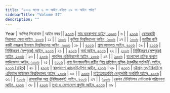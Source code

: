 ```yaml
---
title: "২০০৬ সনের ৬ নং আইন হইতে ৩৯ নং আইন পর্যন্ত"
sidebarTitle: "Volume 37"
description: ""
---
```


Year | সংক্ষিপ্ত শিরোনাম | আইন নম্বর || [২০০৬](/act-934.html) | [সার ব্যবস্থাপনা আইন, ২০০৬](/act-934.html) | ৬ |
| [২০০৬](/act-935.html) | [বেসরকারী নিরাপত্তা সেবা আইন, ২০০৬](/act-935.html) | ১১ |
| [২০০৬](/act-936.html) | [কুমিল্লা বিশ্ববিদ্যালয় আইন, ২০০৬](/act-936.html) | ১৭ |
| [২০০৬](/act-937.html) | [জাতীয় কবি কাজী নজরুল ইসলাম বিশ্ববিদ্যালয় আইন, ২০০৬](/act-937.html) | ১৮ |
| [২০০৬](/act-938.html) | [গ্রাম আদালত আইন, ২০০৬](/act-938.html) | ১৯ |
| [২০০৬](/act-939.html) | [নির্দিষ্টকরণ (সম্পূরক) আইন, ২০০৬](/act-939.html) | ২১ |
| [২০০৬](/act-940.html) | [অর্থ আইন, ২০০৬](/act-940.html) | ২২ |
| [২০০৬](/act-941.html) | [নির্দিষ্টকরণ (সম্পূরক) আইন, ২০০৬](/act-941.html) | ২৩ |
| [২০০৬](/act-942.html) | [পাবলিক প্রকিউরমেন্ট আইন, ২০০৬](/act-942.html) | ২৪ |
| [২০০৬](/act-943.html) | [বাংলাদেশ শ্রমিক কল্যাণ ফাউন্ডেশন আইন, ২০০৬](/act-943.html) | ২৫ |
| [২০০৬](/act-944.html) | [পণ্য উৎপাদনশীল রাষ্ট্রীয় শিল্প প্রতিষ্ঠান শ্রমিক (চাকুরীর শর্তাবলী) আইন, ২০০৬ [রহিত]](/act-944.html) | ২৮ |
| [২০০৬](/act-945.html) | [বাংলাদেশ এ্যাক্রেডিটেশন আইন, ২০০৬](/act-945.html) | ২৯ |
| [২০০৬](/act-946.html) | [চট্টগ্রাম ভেটেরিনারি ও এনিম্যাল সাইন্সেস বিশ্ববিদ্যালয় আইন, ২০০৬](/act-946.html) | ৩০ |
| [২০০৬](/act-947.html) | [মাইক্রোক্রেডিট রেগুলেটরী অথরিটি আইন, ২০০৬](/act-947.html) | ৩২ |
| [২০০৬](/act-948.html) | [রাসায়নিক অস্ত্র (নিষিদ্ধকরণ) আইন, ২০০৬](/act-948.html) | ৩৭ |
| [২০০৬](/act-949.html) | [কেবল টেলিভিশন নেটওয়ার্ক পরিচালনা আইন, ২০০৬](/act-949.html) | ৩৮ |
| [২০০৬](/act-950.html) | [তথ্য ও যোগাযোগ প্রযুক্তি আইন, ২০০৬](/act-950.html) | ৩৯ |

